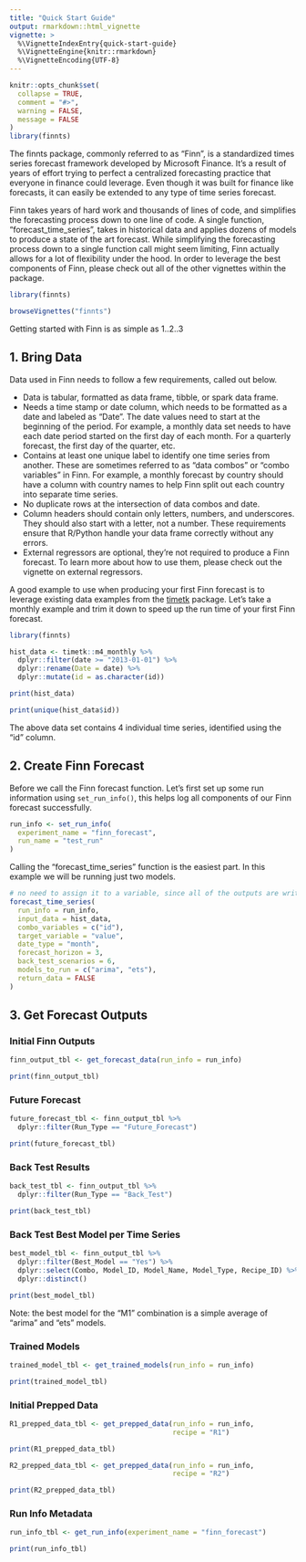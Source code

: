 ```yaml
---
title: "Quick Start Guide"
output: rmarkdown::html_vignette
vignette: >
  %\VignetteIndexEntry{quick-start-guide}
  %\VignetteEngine{knitr::rmarkdown}
  %\VignetteEncoding{UTF-8}
---
```


```r
knitr::opts_chunk$set(
  collapse = TRUE,
  comment = "#>", 
  warning = FALSE, 
  message = FALSE
)
library(finnts)
```

The finnts package, commonly referred to as "Finn", is a standardized times series forecast framework developed by Microsoft Finance. It's a result of years of effort trying to perfect a centralized forecasting practice that everyone in finance could leverage. Even though it was built for finance like forecasts, it can easily be extended to any type of time series forecast.

Finn takes years of hard work and thousands of lines of code, and simplifies the forecasting process down to one line of code. A single function, "forecast_time_series", takes in historical data and applies dozens of models to produce a state of the art forecast. While simplifying the forecasting process down to a single function call might seem limiting, Finn actually allows for a lot of flexibility under the hood. In order to leverage the best components of Finn, please check out all of the other vignettes within the package.

```r
library(finnts)

browseVignettes("finnts")
```

Getting started with Finn is as simple as 1..2..3

## 1. Bring Data

Data used in Finn needs to follow a few requirements, called out below.

-   Data is tabular, formatted as data frame, tibble, or spark data frame.
-   Needs a time stamp or date column, which needs to be formatted as a date and labeled as "Date". The date values need to start at the beginning of the period. For example, a monthly data set needs to have each date period started on the first day of each month. For a quarterly forecast, the first day of the quarter, etc.
-   Contains at least one unique label to identify one time series from another. These are sometimes referred to as "data combos" or "combo variables" in Finn. For example, a monthly forecast by country should have a column with country names to help Finn split out each country into separate time series.
-   No duplicate rows at the intersection of data combos and date.
-   Column headers should contain only letters, numbers, and underscores. They should also start with a letter, not a number. These requirements ensure that R/Python handle your data frame correctly without any errors.
-   External regressors are optional, they're not required to produce a Finn forecast. To learn more about how to use them, please check out the vignette on external regressors.

A good example to use when producing your first Finn forecast is to leverage existing data examples from the [timetk](https://business-science.github.io/timetk/) package. Let's take a monthly example and trim it down to speed up the run time of your first Finn forecast.

```r
library(finnts)

hist_data <- timetk::m4_monthly %>%
  dplyr::filter(date >= "2013-01-01") %>%
  dplyr::rename(Date = date) %>%
  dplyr::mutate(id = as.character(id))

print(hist_data)

print(unique(hist_data$id))
```

The above data set contains 4 individual time series, identified using the "id" column.

## 2. Create Finn Forecast

Before we call the Finn forecast function. Let's first set up some run information using `set_run_info()`, this helps log all components of our Finn forecast successfully.

```r

run_info <- set_run_info(
  experiment_name = "finn_forecast", 
  run_name = "test_run"
)

```

Calling the "forecast_time_series" function is the easiest part. In this example we will be running just two models.

```r

# no need to assign it to a variable, since all of the outputs are written to disk :)
forecast_time_series(
  run_info = run_info,
  input_data = hist_data,
  combo_variables = c("id"),
  target_variable = "value",
  date_type = "month",
  forecast_horizon = 3,
  back_test_scenarios = 6, 
  models_to_run = c("arima", "ets"), 
  return_data = FALSE
)
```

## 3. Get Forecast Outputs

### Initial Finn Outputs

```r

finn_output_tbl <- get_forecast_data(run_info = run_info)

print(finn_output_tbl)
```

### Future Forecast

```r

future_forecast_tbl <- finn_output_tbl %>%
  dplyr::filter(Run_Type == "Future_Forecast")

print(future_forecast_tbl)
```

### Back Test Results

```r
back_test_tbl <- finn_output_tbl %>%
  dplyr::filter(Run_Type == "Back_Test")

print(back_test_tbl)
```

### Back Test Best Model per Time Series

```r
best_model_tbl <- finn_output_tbl %>%
  dplyr::filter(Best_Model == "Yes") %>%
  dplyr::select(Combo, Model_ID, Model_Name, Model_Type, Recipe_ID) %>%
  dplyr::distinct()

print(best_model_tbl)
```

Note: the best model for the "M1" combination is a simple average of "arima" and "ets" models.

### Trained Models

```r
trained_model_tbl <- get_trained_models(run_info = run_info)

print(trained_model_tbl)
```

### Initial Prepped Data

```r
R1_prepped_data_tbl <- get_prepped_data(run_info = run_info, 
                                        recipe = "R1")

print(R1_prepped_data_tbl)

R2_prepped_data_tbl <- get_prepped_data(run_info = run_info, 
                                        recipe = "R2")

print(R2_prepped_data_tbl)
```

### Run Info Metadata

```r
run_info_tbl <- get_run_info(experiment_name = "finn_forecast")

print(run_info_tbl)
```
